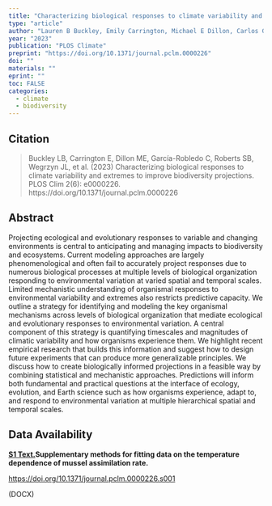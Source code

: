 ```yaml
---
title: "Characterizing biological responses to climate variability and extremes to improve biodiversity projections"
type: "article"
author: "Lauren B Buckley, Emily Carrington, Michael E Dillon, Carlos García-Robledo, Steven B Roberts, Jill L Wegrzyn, Mark C Urban"
year: "2023"
publication: "PLOS Climate"
preprint: "https://doi.org/10.1371/journal.pclm.0000226"
doi: ""
materials: ""
eprint: ""
toc: FALSE
categories:
  - climate
  - biodiversity
---
```


## Citation

> Buckley LB, Carrington E, Dillon ME, García-Robledo C, Roberts SB, Wegrzyn JL, et al. (2023) Characterizing biological responses to climate variability and extremes to improve biodiversity projections. PLOS Clim 2(6): e0000226. https://doi.org/10.1371/journal.pclm.0000226

## Abstract

Projecting ecological and evolutionary responses to variable and changing environments is central to anticipating and managing impacts to biodiversity and ecosystems. Current modeling approaches are largely phenomenological and often fail to accurately project responses due to numerous biological processes at multiple levels of biological organization responding to environmental variation at varied spatial and temporal scales. Limited mechanistic understanding of organismal responses to environmental variability and extremes also restricts predictive capacity. We outline a strategy for identifying and modeling the key organismal mechanisms across levels of biological organization that mediate ecological and evolutionary responses to environmental variation. A central component of this strategy is quantifying timescales and magnitudes of climatic variability and how organisms experience them. We highlight recent empirical research that builds this information and suggest how to design future experiments that can produce more generalizable principles. We discuss how to create biologically informed projections in a feasible way by combining statistical and mechanistic approaches. Predictions will inform both fundamental and practical questions at the interface of ecology, evolution, and Earth science such as how organisms experience, adapt to, and respond to environmental variation at multiple hierarchical spatial and temporal scales.

## Data Availability

[**S1 Text.** ](https://journals.plos.org/climate/article/file?type=supplementary&id=10.1371/journal.pclm.0000226.s001)**Supplementary methods for fitting data on the temperature dependence of mussel assimilation rate.**

<https://doi.org/10.1371/journal.pclm.0000226.s001>

(DOCX)
